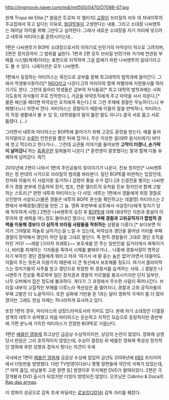 http://imgmovie.naver.com/mdi/mit500/0470/D7088-07.jpg

원제 Tropa de Elite.[* 발음은 트로파 지 엘리치] [[교황]]이 브라질의 리우 데 자네이루의 주교집에서 묵고 싶다는 이유로, [[BOPE]]들이 고생한다는 내용. 그리고 소대장 나씨멘투는 태어날 아이를 위해 그만두고 싶어한다. 그래서 새로운 소대장을 자기 자리에 넣으려고 네투와 마티아스를 훈련시키는데...

1편은 나씨멘투가 BOPE 소대장으로서의 이야기로 빈민가의 마약상이 적으로 그려지며, 2편은 정치권까지 그 범위를 넓힌다. 1편과 2편 모두 브라질 빈민가와 거기에 연관된 부패를 시스템(체계)이라는 표현으로 지적하며 그걸 없애기 위한 나씨멘투의 일대기라고도  볼 수 있다. 나레이션은 모두 나씨멘투.

1편에서 등장하는 마티아스는 흑인으로 공부를 잘해 최고대학의 법학과에 들어간다. 그래서 학생봉사동아리[* [[NGO]]라고 나온다.]]의 마리아와 함께 파벨라에 자원봉사를 하러가기도 한다. 그런데 동아리 학생들은 갑부의 자식들로[* 최고 대학의 법학과에는 사회지도층의 자식들이 주로 진학한다.], 거금을 마약조직에게 주고 마약을 사서 피운다.[* 물론 배신을 때리면 마약상은 조직에게 죽는다.] 또 그런 주제에 경찰은 무능하다느니 부패했다느니 하면서 깐다. 마티아스는 경찰이기 때문에 이들의 말을 반박하나, 마티아스의 직장 생활에서 볼 수 있 듯, 대학생들의 말이 틀린 말도 아니다.결국 서로 옳고 서로 틀렸다. (...)

그러면서 네투와 마티아스는 BOPE에 들어가기 위해 고강도 훈련을 받는다. 예를 들어 자지말라고 [[수류탄]] 안전핀을 뽑은 뒤에 잡거나, 무슨 이상한 걸(대략 음식쓰레기) 바닥에 붓고 먹으라고 한다거나... 그런데 교관들 이야기를 들어보면 '''고막이 터졌니, 손가락이 날아갔니''' 하는 [[흠좀무]]한 일화들이 나온다.[* 훈련생이 잘못했다는 말과 함께 다들 유쾌하게 넘어갔다. 뭐?]

2010년에 2편이 나와서 1편의 주인공들의 뒷이야기가 나온다. 진보 정치인[* 나씨멘투와는 정 반대의 시각으로 브라질의 범죄를 바라본다. 일단 BOPE를 비판하는 입장인데, 전처와 아들이 이 사람이랑 동거하니 감정이 좋을 수가 없다.]과 신경전을 벌이는 나씨멘투가 경찰 본부에 진출하여 정치, 법조, 언론 엘리트의 유착을 진보 정치인과 함께 고발하는 스토리.[* 한편 네투와 마티아스는 다 사망. 네투는 1편에서 갱들에게 위장 경찰로 오인받아 사살되고(물론 갱들은 네투의 BOPE 문신을 확인하고는 데꿀멍) 마티아스는 2편에서 부패경찰(갱단을 만든 그 놈. 영화 후반부에 요트에서 사살된다)에게 뒷치기 당해 허무하게 사망.] 2편은 나씨멘투의 승진 후 [[BOPE]]에 대해 대대적인 지원과 증설이 이루어져 갱 세력을 어느정도 몰아내긴 했으나, 이젠 '''부패 경찰과 고위공직자가 합법적 권력을 이용해 갱보다 더 심하게 브라질 사람들을 착취하는''' 상황을 다룬다.[* 보다보면 어이가 그야말로 하늘로 날아가는걸 느낄 수 있는데, 마약상과 갱단을 쓸어낸 거리를 부패경찰이 장악해서 갱단이 하던 일을 그대로 벌인다. 즉 현직 경찰들이 그대로 갱단 조직을 차린 거다! ~~레알 [크라차 프레토]~~ 보호세를 안 주는 일반인을 길거리에서 쏴죽이거나, 비리를 취재하는 기자들을 죽여서 시체를 불태우거나... 나중에 경찰서장이 명목상 자기 부하인 갱단 경찰에게 뭐라고 하자 '여기서 네 말 듣는 놈은 없어'라면서 대들어도 이들이 주는 뒷돈과 이용가치 때문에 더 큰 윗선에서 보호해줄 정도다. 여기서 클라이막스는 정치가들의 사주를 받고 갱단으로 위장한 뒤 경찰서를 습격하는 사태...] 결말은 나시멘투가 진상을 폭로하여 일단 정치권과 경찰의 카르텔을 붕괴시키지만 단지 일부만, 너무 오버해서 잡은 정도에 불과하다. 게다가 그 과정에서 무수한 사람이 죽어나간다. 브라질 내부의 고질적인 부패를 다루느라 액션성은 좀 떨어지나, 경찰과 고위 공직자들의 부패 고발은 더 노골적이다. 또한 실화에 기반을 둔 1과는 달리 영화적 각색이 좀 더 많아졌지만 그래도 현실 자체는 적나라하게 묘사하고 있다.

또한 1편의 경우, 마티아스의 성장드라마로서의 의미도 있다. 본래 차기 소대장은 다혈질 성격의 네투가 유력했고 처음 마티아스는 온순하고 지적인 모습으로 등장하지만 종반부에 가면 분노에 가득찬 마티아스가 진정한 BOPE로 거듭난다.

1편은 [[베를린 영화제]] 최고상인 금곰상 수상작이지만, 상당히 논란이 많았다. 영화제 상영 당시 반응은 그리 호의적이지 않았는데, 수상이 결정된 뒤 베를린 영화제 특성상 정치적인 영화에 후한 성향과 겹쳐서 줬다는 의견이 우세.

국내에선 1편이 [[베를린 영화제]] 금곰상 수상에 힘입어 금년도 2008년에 [[KBS]] 프리미어에서 더빙판을 방영했다. 다만 TV방영이다보니 몇몇 장면들에 약간의 삭제가 있었는데,[* 먀약 흡입, 비닐봉투 고문 장면 등] 방영이후 무삭제판 DVD가 발매되었다. 2편은 극장개봉과 DVD 출시가 되었지만 더빙이 방영되진 않았다. 오프닝은 Cidinho & Doca의 [http://www.youtube.com/watch?v=ZthNYozVwNM Rap das armas].

이 영화의 성공으로 감독 호세 파딜랴는 [[로보캅(2014)]] 감독 자리를 꿰찼다.

